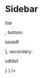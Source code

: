 

<Meta title="Molecules/Sidebar" component={Sidebar} />

# Sidebar

<Canvas>
    <Story name='Default'>
        <Sidebar 
            theme='royal-blue'
            menu={
                {
                    primary: {
                        logo: null,
                        top: <p>top</p>,
                        bottom: <p>assadf</p>
                    },
                    secondary: <p>sdfdsf</p>
                }
            }
        />
    </Story>
</Canvas>